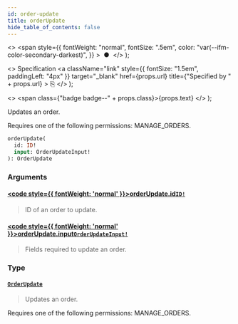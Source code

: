 ```yaml
---
id: order-update
title: orderUpdate
hide_table_of_contents: false
---
```


  <>
    <span
      style={{
        fontWeight: "normal",
        fontSize: ".5em",
        color: "var(--ifm-color-secondary-darkest)",
      }}
    >
      &nbsp;●&nbsp;
    </span>
  </>
);

  <>
    Specification
    <a
      className="link"
      style={{ fontSize: "1.5em", paddingLeft: "4px" }}
      target="\_blank"
      href={props.url}
      title={"Specified by " + props.url}
    >
      ⎘
    </a>
  </>
);

  <>
    <span class={"badge badge--" + props.class}>{props.text}</span>
  </>
);

Updates an order.

Requires one of the following permissions: MANAGE_ORDERS.

```graphql
orderUpdate(
  id: ID!
  input: OrderUpdateInput!
): OrderUpdate
```

### Arguments

#### [<code style={{ fontWeight: 'normal' }}>orderUpdate.<b>id</b></code>](#)<Bullet />[`ID!`](../../api-reference/scalars/id) <Badge class="secondary" text="non-null"/> <Badge class="secondary" text="scalar"/>

> ID of an order to update.

#### [<code style={{ fontWeight: 'normal' }}>orderUpdate.<b>input</b></code>](#)<Bullet />[`OrderUpdateInput!`](../../api-reference/inputs/order-update-input) <Badge class="secondary" text="non-null"/> <Badge class="secondary" text="input"/>

> Fields required to update an order.

### Type

#### [`OrderUpdate`](../../api-reference/objects/order-update) <Badge class="secondary" text="object"/>

> Updates an order.

Requires one of the following permissions: MANAGE_ORDERS.

>
